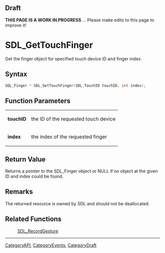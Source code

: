 
== Draft ==

'''THIS PAGE IS A WORK IN PROGRESS''' ... Please make edits to this page to improve it!



<!-- #*^*^*^*^*See https://wiki.libsdl.org/SGFunctions for details on editing this page*^*^*^*^* -->
= SDL_GetTouchFinger =

Get the finger object for specified touch device ID and finger index.

== Syntax ==

<syntaxhighlight lang='c'>
SDL_Finger * SDL_GetTouchFinger(SDL_TouchID touchID, int index);
</syntaxhighlight>

== Function Parameters ==

{|
|'''touchID'''
|the ID of the requested touch device
|-
|'''index'''
|the index of the requested finger
|}

== Return Value ==

Returns a pointer to the SDL_Finger object or NULL if no object at the
given ID and index could be found.

== Remarks ==

The returned resource is owned by SDL and should not be deallocated.

== Related Functions ==

:[[SDL_RecordGesture]]

----
[[CategoryAPI]], [[CategoryEvents]], [[CategoryDraft]]
<!-- #See the Style Guide for instructions on editing the footer. -->


